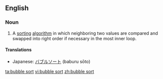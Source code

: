 ==English==

===Noun===
{{en-noun|head=[[bubble]] [[sort]]}}

# {{context|computing}} A [[sort]]ing [[algorithm]] in which neighboring two values are compared and swapped into right order if necessary in the most inner loop.

====Translations====
{{trans-top|sorting algorithm}}
* Japanese: [[バブルソート]] (baburu sōto)
{{trans-mid}}
{{trans-bottom}}

[[ta:bubble sort]]
[[vi:bubble sort]]
[[zh:bubble sort]]